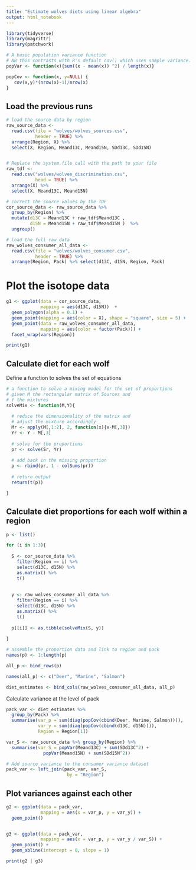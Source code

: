 ```yaml
---
title: "Estimate wolves diets using linear algebra"
output: html_notebook
---
```


```r

library(tidyverse)
library(magrittr)
library(patchwork)

# A basic population variance function
# NB this contrasts with R's default cov() which uses sample variance.
popVar <- function(x){sum((x - mean(x)) ^2) / length(x)}

popCov <- function(x, y=NULL) {
   cov(x,y)*(nrow(x)-1)/nrow(x)
}

```


## Load the previous runs

```r

# load the source data by region
raw_source_data <- 
  read.csv(file = "wolves/wolves_sources.csv", 
           header = TRUE) %>%
  arrange(Region, X) %>% 
  select(X, Region, Meand13C, Meand15N, SDd13C, SDd15N)


# Replace the system.file call with the path to your file
raw_tdf <- 
  read.csv("wolves/wolves_discrimination.csv", 
           head = TRUE) %>% 
  arrange(X) %>% 
  select(X, Meand13C, Meand15N)

# correct the source values by the TDF
cor_source_data <- raw_source_data %>% 
  group_by(Region) %>% 
  mutate(d13C = Meand13C + raw_tdf$Meand13C , 
         d15N = Meand15N + raw_tdf$Meand15N )  %>%
  ungroup()

# load the full raw data
raw_wolves_consumer_all_data <- 
  read.csv(file = "wolves/wolves_consumer.csv", 
           header = TRUE) %>% 
  arrange(Region, Pack) %>% select(d13C, d15N, Region, Pack)
```

# Plot the isotope data

```r

g1 <- ggplot(data = cor_source_data, 
             mapping = aes(d13C, d15N))  + 
  geom_polygon(alpha = 0.1) + 
  geom_point(mapping = aes(color = X), shape = "square", size = 5) + 
  geom_point(data = raw_wolves_consumer_all_data, 
             mapping = aes(color = factor(Pack))) + 
  facet_wrap(vars(Region))

print(g1)

```



## Calculate diet for each wolf

Define a function to solves the set of equations

```r
# a function to solve a mixing model for the set of proportions
# given M the rectangular matrix of Sources and 
# Y the mixtures
solveMix <- function(M,Y){
  
  # reduce the dimensionality of the matrix and 
  # adjust the mixture accordingly
  Mr <- apply(M[,1:2], 2, function(x){x-M[,3]})
  Yr <- Y - M[,3]
  
  # solve for the proportions
  pr <- solve(Sr, Yr)
  
  # add back in the missing proportion
  p <- rbind(pr, 1 - colSums(pr))
  
  # return output
  return(t(p))

}

```

## Calculate diet proportions for each wolf within a region

```r

p <- list()

for (i in 1:3){
  
  S <- cor_source_data %>% 
    filter(Region == i) %>% 
    select(d13C, d15N) %>%
    as.matrix() %>%
    t()
  
  
  y <- raw_wolves_consumer_all_data %>% 
    filter(Region == i) %>% 
    select(d13C, d15N) %>%
    as.matrix() %>%
    t()
  
  p[[i]] <- as.tibble(solveMix(S, y))
  
}

# assemble the proportion data and link to region and pack
names(p) <- 1:length(p)

all_p <- bind_rows(p)

names(all_p) <- c("Deer", "Marine", "Salmon")

diet_estimates <- bind_cols(raw_wolves_consumer_all_data, all_p)

```

Calculate variance at the level of pack

```r

pack_var <- diet_estimates %>%
  group_by(Pack) %>%
  summarise(var_p = sum(diag(popCov(cbind(Deer, Marine, Salmon)))),
            var_y = sum(diag(popCov(cbind(d13C, d15N)))),
            Region = Region[1])

var_S <- raw_source_data %>% group_by(Region) %>% 
  summarise(var_S = popVar(Meand13C) + sum(SDd13C^2) +
              popVar(Meand15N) + sum(SDd15N^2))

# Add source variance to the consumer variance dataset
pack_var <- left_join(pack_var, var_S, 
                       by = "Region")

```

## Plot variances against each other

```r
g2 <- ggplot(data = pack_var, 
             mapping = aes(x = var_p, y = var_y)) + 
  geom_point() 


g3 <- ggplot(data = pack_var, 
             mapping = aes(x = var_p, y = var_y / var_S)) + 
  geom_point() + 
  geom_abline(intercept = 0, slope = 1)

print(g2 | g3)

```


